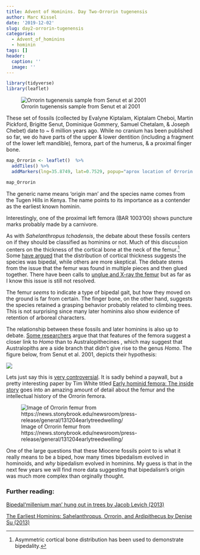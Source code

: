 ```yaml
---
title: Advent of Hominins. Day Two-Orrorin tugenensis
author: Marc Kissel
date: '2019-12-02'
slug: day2-orrorin-tugenensis
categories:
  - Advent_of_hominins
  - hominin
tags: []
header:
  caption: ''
  image: ''
---
```


```r
library(tidyverse)
library(leaflet)
```




![Orrorin tugenensis sample  from Senut et al 2001](/img/orrorin.PNG)

These set of fossils (collected by Evalyne Kiptalam, Kiptalam Cheboi, Martin Pickford, Brigitte Senut, Dominique Gommery, Samuel Chetalam, & Joseph Chebet) date to ~ 6 million years ago. While no cranium has been published so far, we do have parts of the upper & lower dentition (including a fragment of the lower left mandible), femora, part of the humerus, & a proximal finger bone. 


```r

map_Orrorin <- leaflet()  %>% 
  addTiles() %>%  
  addMarkers(lng=35.8749, lat=0.7529, popup="aprox location of Orrorin tugenensis") %>% setView(lng = 35.8749, lat = 0.7529, zoom = 2)

map_Orrorin
```


The generic name means 'origin man'
and the species name comes from the Tugen Hills in Kenya. The name points to its importance as a contender as the earliest known hominin.

Interestingly, one of the proximal left femora (BAR 1003'00) shows puncture marks probably made by a carnivore. 

As with *Sahelanthropus tchadensis*, the debate about these fossils centers on if they should be classified as hominins or not. Much of this discussion centers on the thickness of the cortical bone at the neck of the femur.^[Asymmetric cortical bone distribution has been used to  demonstrate bipedality.] Some [have argued](http://users.clas.ufl.edu/krigbaum/proseminar/ororrorin.pdf) that the distribution of cortical thickness suggests the species was bipedal, while others are more skeptical. The debate stems from the issue that the femur was found in multiple pieces and then glued together. There have been calls to [unglue and X-ray the femur](https://science.sciencemag.org/content/sci/307/5711/845.2.full.pdf?casa_token=9jv4wUfprRAAAAAA:UMgifoMqOc3Fhl5Svx1Xxee1ZgX2uuPcIhqTV9RaCMTAPko04wE4fUGtnf0oKXJUBzwc0JOUzbcN0cs) but as far as I know this issue is still not resolved. 

The femur *seems* to indicate a type of bipedal gait, but how they moved on the ground is far from certain. The finger bone, on the other hand, suggests the species retained a grasping behavior probably related to climbing trees. This is not surprising since many later hominins also show evidence of retention of arboreal characters.



The relationship between these fossils and later hominins is also up to debate. [Some researchers](https://www.sciencedirect.com/science/article/abs/pii/S1631068302000283) argue that that features of the femora suggest a closer link to *Homo* than to Australopithecines , which may suggest that Australopiths are a side branch that didn't give rise to the genus *Homo*. The figure below, from Senut et al. 2001, depicts their hypothesis:

![](/img/Senut_et_al_2001_Fig2.PNG)




Lets just say this is [very controversial](https://www.google.com/url?sa=i&source=images&cd=&cad=rja&uact=8&ved=2ahUKEwibzMa1yZfmAhURh-AKHfRnD9UQjhx6BAgBEAI&url=https%3A%2F%2Fgiphy.com%2Fgifs%2Fseason-6-the-simpsons-6x5-xT5LMxQLCYxGdiWfkY&psig=AOvVaw3zb_0346aA_pfIutUNKkwC&ust=1575397029630610). It is sadly behind a paywall, but a pretty interesting paper by Tim White titled [Early hominid femora: The inside story](https://www.sciencedirect.com/science/article/abs/pii/S1631068305001041) goes into an amazing amount of detail about the femur and the intellectual history of the Orrorin femora.

![Image of Orrorin femur from https://news.stonybrook.edu/newsroom/press-release/general/131204earlytreedwelling/](/img/Orrorin-femur.jpg)


One of the large questions that these Miocene fossils point to is what it really means to be a biped, how many times bipedalism evolved in hominoids, and *why* bipedalism evolved in hominins.  My guess is that in the next few years we will find more data suggesting that bipedalism's origin was much more complex than orginally thought.


### Further reading:


[Bipedal‘millenium man’ hung out in trees by  Jacob Levich (2013)](https://www.futurity.org/femur-puts-bipedal-millenium-man-trees/)

[The Earliest Hominins: Sahelanthropus, Orrorin, and Ardipithecus by Denise Su (2013)](https://www.nature.com/scitable/knowledge/library/the-earliest-hominins-sahelanthropus-orrorin-and-ardipithecus-67648286/)



